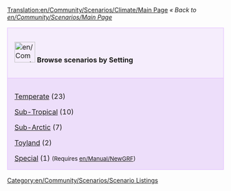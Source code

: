 [[Translation:en/Community/Scenarios/Climate/Main Page]]
''« Back to [[en/Community/Scenarios/Main Page]]''

{| cellspacing="3" class="mainpagetable" align="center" width="100%"
|- valign="top" 
|style="font-size: 100%; BACKGROUND-COLOR: #F5EDFC; border: 1px solid #E1BBFF; margin: 0; padding: 1em; text-align: left; width:14%"|[[File:en/Community/Scenarios/Scnlist-setting.png|48px]] <font size="3">'''Browse scenarios by Setting'''</font>
|-
|style="font-size: 100%; BACKGROUND-COLOR: #EDDEFA; border: 1px solid #E1BBFF; margin: 0; padding: 1em 1em 0em 1em; text-align: left;"|

[[en/Community/Scenarios/Climate/Temperate|Temperate]] (23)

[[en/Community/Scenarios/Climate/Sub-Tropical|Sub-Tropical]] (10)

[[en/Community/Scenarios/Climate/Sub-Arctic|Sub-Arctic]] (7)

[[en/Community/Scenarios/Climate/Toyland|Toyland]] (2)

[[en/Community/Scenarios/Climate/Special|Special]] (1) <span style="font-size:smaller">(Requires [[en/Manual/NewGRF]])</span>

|}

[[Category:en/Community/Scenarios/Scenario Listings]]